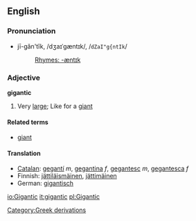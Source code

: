 ==English==
===Pronunciation===
*jī-găn'tĭk, /dʒaɪˈɡæntɪk/, /<tt>dZaI"g{ntIk</tt>/
*:[[Rhymes:English:-æntɪk|Rhymes: -æntɪk]]

===Adjective===
'''gigantic'''

# Very [[large]]; Like for a [[giant]]

====Related terms====
*[[giant]]

====Translation====
*[[Catalan]]: [[gegantí]] ''m'', [[gegantina]] ''f'', [[gegantesc]] ''m'', [[gegantesca]] ''f''
*Finnish: [[jättiläismäinen]], [[jättimäinen]]
*German: [[gigantisch]]

[[Category:Greek derivations]]

[[io:Gigantic]]
[[it:gigantic]]
[[pl:Gigantic]]